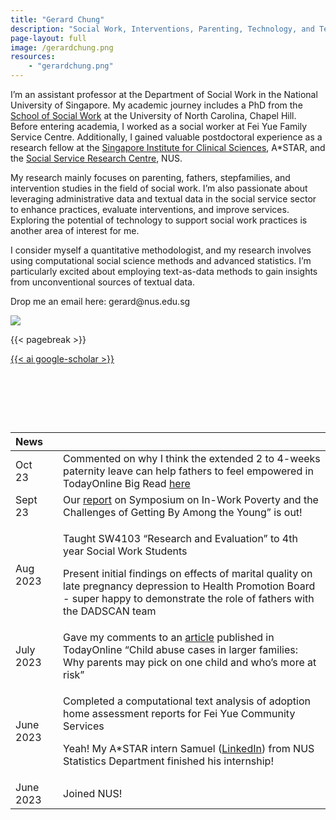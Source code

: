 ```yaml
---
title: "Gerard Chung"
description: "Social Work, Interventions, Parenting, Technology, and Text Analysis"
page-layout: full
image: /gerardchung.png
resources:
    - "gerardchung.png"
---
```


::: column-page-inset
::: column-page-inset-left
I'm an assistant professor at the Department of Social Work in the National University of Singapore. My academic journey includes a PhD from the [School of Social Work](https://ssw.unc.edu/) at the University of North Carolina, Chapel Hill. Before entering academia, I worked as a social worker at Fei Yue Family Service Centre. Additionally, I gained valuable postdoctoral experience as a research fellow at the [Singapore Institute for Clinical Sciences](https://www.a-star.edu.sg/sics), A\*STAR, and the [Social Service Research Centre](https://fass.nus.edu.sg/ssr/), NUS.

My research mainly focuses on parenting, fathers, stepfamilies, and intervention studies in the field of social work. I'm also passionate about leveraging administrative data and textual data in the social service sector to enhance practices, evaluate interventions, and improve services. Exploring the potential of technology to support social work practices is another area of interest for me.

I consider myself a quantitative methodologist, and my research involves using computational social science methods and advanced statistics. I'm particularly excited about employing text-as-data methods to gain insights from unconventional sources of textual data.

Drop me an email here: gerard\@nus.edu.sg
:::

::: {.column-margin .column-container}
![](gerardchung.png){.rounded}
:::
:::

{{< pagebreak >}}

::: {.column-page-inset .text-center}
```{=html}
<a class="btn btn-outline-dark", href="https://twitter.com/GerardChung" target="_blank" rel="noopener noreferrer">
    <i class="bi bi-twitter" role='img' aria-label='Twitter'></i>
</a>

<a class="btn btn-outline-dark", href="https://github.com/gerardchung" target="_blank" rel="noopener noreferrer">
    <i class="bi bi-github" role='img' aria-label='Github'></i>
</a>

<a class="btn btn-outline-dark", href="https://www.linkedin.com/in/gerardchung/" target="_blank" rel="noopener noreferrer">
    <i class="bi bi-linkedin" role='img' aria-label='LinkedIn'></i>
</a>

<a class="btn btn-outline-dark", href="https://scholar.google.com/citations?user=9aeYOx8AAAAJ&hl=en&inst=3212728378801010220" target="_blank" rel="noopener noreferrer"> {{< ai google-scholar >}}
    <i class="ai ai-google-scholar" role='img' aria-label='Google Scholar'></i>
</a>

<a class="btn btn-outline-dark", href="mailto:gcsk1982@gmail.com" target="_blank" rel="noopener noreferrer">
    <i class="ai bi-envelope" role='img' aria-label='email'></i>
</a>
```
:::

<br>

<br>

<br>

+-----------+------+-----------------------------------------------------------------------------------------------------------------------------------------------------------------------------------------------------------------------------------------------------------+
| News      |      |                                                                                                                                                                                                                                                           |
+===========+======+===========================================================================================================================================================================================================================================================+
| Oct 23    |      | Commented on why I think the extended 2 to 4-weeks paternity leave can help fathers to feel empowered in TodayOnline Big Read [here](https://www.todayonline.com/big-read/big-read-short-how-get-men-take-fair-share-parenting-2270671)                   |
+-----------+------+-----------------------------------------------------------------------------------------------------------------------------------------------------------------------------------------------------------------------------------------------------------+
| Sept 23   |      | Our [report](https://fass.nus.edu.sg/ssr/wp-content/uploads/sites/8/2023/09/IWP-Symposium-Proceedings.pdf) on Symposium on In-Work Poverty and the Challenges of Getting By Among the Young" is out!                                                      |
+-----------+------+-----------------------------------------------------------------------------------------------------------------------------------------------------------------------------------------------------------------------------------------------------------+
| Aug 2023  |      | Taught SW4103 "Research and Evaluation" to 4th year Social Work Students                                                                                                                                                                                  |
|           |      |                                                                                                                                                                                                                                                           |
|           |      | Present initial findings on effects of marital quality on late pregnancy depression to Health Promotion Board - super happy to demonstrate the role of fathers with the DADSCAN team                                                                      |
+-----------+------+-----------------------------------------------------------------------------------------------------------------------------------------------------------------------------------------------------------------------------------------------------------+
| July 2023 |      | Gave my comments to an [article](https://www.todayonline.com/singapore/child-abuse-large-families-parents-stepchildren-2220681) published in TodayOnline "Child abuse cases in larger families: Why parents may pick on one child and who's more at risk" |
+-----------+------+-----------------------------------------------------------------------------------------------------------------------------------------------------------------------------------------------------------------------------------------------------------+
| June 2023 |      | Completed a computational text analysis of adoption home assessment reports for Fei Yue Community Services                                                                                                                                                |
|           |      |                                                                                                                                                                                                                                                           |
|           |      | Yeah! My A\*STAR intern Samuel ([LinkedIn](https://www.linkedin.com/in/samuel-lee-744a4a207/ "Samuel")) from NUS Statistics Department finished his internship!                                                                                           |
+-----------+------+-----------------------------------------------------------------------------------------------------------------------------------------------------------------------------------------------------------------------------------------------------------+
| June 2023 |      | Joined NUS!                                                                                                                                                                                                                                               |
+-----------+------+-----------------------------------------------------------------------------------------------------------------------------------------------------------------------------------------------------------------------------------------------------------+
